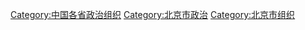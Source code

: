 [[Category:中国各省政治组织|Category:中国各省政治组织]]
[[Category:北京市政治|Category:北京市政治]]
[[Category:北京市组织|Category:北京市组织]]